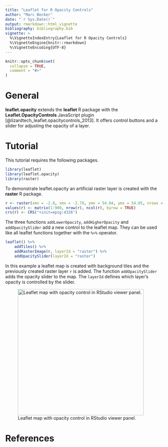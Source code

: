 ---
title: "Leaflet for R Opacity Controls"
author: "Marc Becker"
date: "`r Sys.Date()`"
output: rmarkdown::html_vignette
bibliography: bibliography.bib
vignette: >
  %\VignetteIndexEntry{Leaflet for R Opacity Controls}
  %\VignetteEngine{knitr::rmarkdown}
  %\VignetteEncoding{UTF-8}
---

```{r setup, include = FALSE}
knitr::opts_chunk$set(
  collapse = TRUE,
  comment = "#>"
)
```

# General

**leaflet.opacity** extends the **leaflet** R package with the **Leaflet.OpacityControls** JavaScript plugin [@lizardtech_leaflet.opacitycontrols_2013]. It offers control buttons and a slider for adjusting the opacity of a layer. 

# Tutorial

This tutorial requires the following packages.

```{r, eval=FALSE}
library(leaflet)
library(leaflet.opacity)
library(raster)
```

To demonstrate leaflet.opacity an artificial raster layer is created with the **raster** R package.

```{r, eval=FALSE}
r <- raster(xmn = -2.8, xmx = -2.79, ymn = 54.04, ymx = 54.05, nrows = 30, ncols = 30)
values(r) <- matrix(1:900, nrow(r), ncol(r), byrow = TRUE)
crs(r) <- CRS("+init=epsg:4326")
```

The three functions `addLowerOpacity`, `addHigherOpacity` and `addOpacitySlider` add a new control to the leaflet map. They can be used like all leaflet functions together with the `%>%` operator. 

```{r, eval=FALSE}
leaflet() %>%
    addTiles() %>%
    addRasterImage(r, layerId = "raster") %>%
    addOpacitySlider(layerId = "raster")
```

In this example a leaflet map is created with background tiles and the previously created raster layer `r` is added. The function `addOpacitySlider` adds the opacity slider to the map. The `layerId` defines which layer's opacity is controlled by the slider. 

![Leaflet map with opacity control in RStudio viewer panel.](map.png){width=400px}

# References
